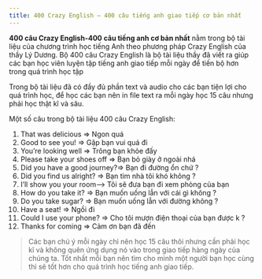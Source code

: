 ---
title: 400 Crazy English – 400 câu tiếng anh giao tiếp cơ bản nhất
---

**400 câu Crazy English-400 câu tiếng anh cơ bản nhất** nằm trong bộ tài liệu của chương trình học tiếng Anh theo phương pháp Crazy English của thầy Lý Dương. Bộ 400 câu Crazy English là bộ tài liệu thầy đã viết ra giúp các bạn học viên luyện tập tiếng anh giao tiếp mỗi ngày để tiến bộ hơn trong quá trình học tập

Trong bộ tài liệu đã có đầy đủ phần text và audio cho các bạn tiện lợi cho quá trình học, để học các bạn nên in file text ra mỗi ngày học 15 câu nhưng phải học thật kĩ và sâu.

Một số câu trong bộ tài liệu 400 câu Crazy English:
1. That was delicious => Ngon quá
2. Good to see you! => Gặp bạn vui quá đi
3. You’re looking well => Trông bạn khỏe đấy
4. Please take your shoes off => Bạn bỏ giày ở ngoài nhá
5. Did you have a good journey?=> Bạn đi đường ổn chứ ?
6. Did you find us alright? => Bạn tìm nhà tôi khó không ?
7. I’ll show you your room–> Tôi sẽ đưa bạn đi xem phòng của bạn
8. How do you take it? => Bạn muốn uống lẫn với cái gì không ?
9. Do you take sugar? => Bạn muốn uống lẫn với đường không ?
10. Have a seat! => Ngồi đi
11. Could I use your phone? => Cho tôi mượn điện thoại của bạn được k ?
12. Thanks for coming => Cảm ơn bạn đã đến

> Các bạn chú ý mỗi ngày chỉ nên học 15 câu thôi nhưng cần phải học kĩ và không quên ứng dụng nó vào trong giao tiếp hàng ngày của chúng ta. Tốt nhất mỗi bạn nên tìm cho mình một người bạn học cùng thì sẽ tốt hơn cho quá trình học tiếng anh giao tiếp.